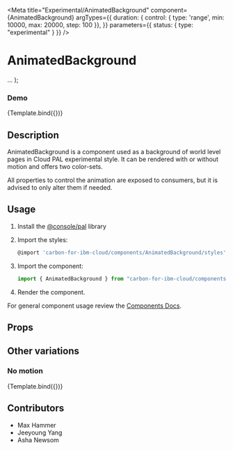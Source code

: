 
<Meta
  title="Experimental/AnimatedBackground"
  component={AnimatedBackground}
  argTypes={{
    duration: { control: { type: 'range', min: 10000, max: 20000, step: 100 }},
  }}
  parameters={{ status: { type: "experimental" } }}
/>

# AnimatedBackground

  
  <Page>
    <AnimatedBackground {...args} />
    <Content>
    ...
    </Content>
  </Page>
);

### Demo

<Canvas>
  <Story
    name="Demo"
    height='400px'
    args={{
      motion: true,
      colorSet: 'set-cyan-magenta-purple',
      duration: 13500
    }}
  >
    {Template.bind({})}
  </Story>
</Canvas>

## Description

AnimatedBackground is a component used as a background of world level pages in Cloud PAL experimental style. It can be rendered with or without motion and offers two color-sets.

All properties to control the animation are exposed to consumers, but it is advised to only alter them if needed.

## Usage

1.  Install the [@console/pal](https://github.ibm.com/ibmcloud/pal#how-to-install-and-use) library
2.  Import the styles:

    ```js
    @import 'carbon-for-ibm-cloud/components/AnimatedBackground/styles';
    ```

3.  Import the component:

    ```js
    import { AnimatedBackground } from "carbon-for-ibm-cloud/components";
    ```

4.  Render the component.

For general component usage review the [Components Docs](https://pages.github.ibm.com/ibmcloud/pal/development-guidelines/components/overview).

## Props

<ArgsTable of={AnimatedBackground} />

## Other variations

### No motion

<Canvas>
  <Story
    name="No motion"
    height='400px'
    args={{
      motion: false,
      colorSet: 'set-cyan-magenta-purple',
    }}
  >
    {Template.bind({})}
  </Story>
</Canvas>

## Contributors

- Max Hammer
- Jeeyoung Yang
- Asha Newsom
